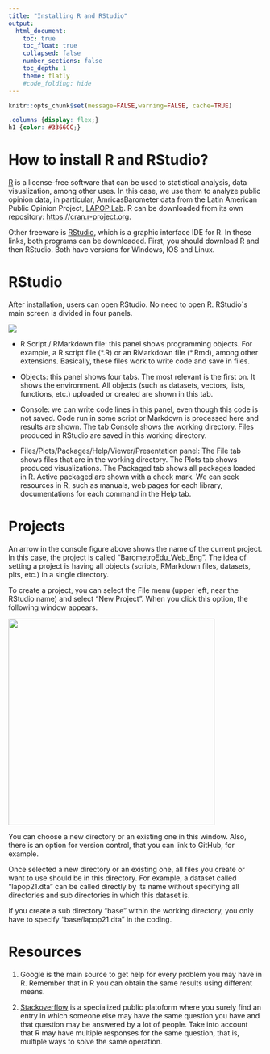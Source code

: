 ```yaml
---
title: "Installing R and RStudio"
output:
  html_document:
    toc: true
    toc_float: true
    collapsed: false
    number_sections: false
    toc_depth: 1
    theme: flatly
    #code_folding: hide
---
```


```r
knitr::opts_chunk$set(message=FALSE,warning=FALSE, cache=TRUE)
```

```css
.columns {display: flex;}
h1 {color: #3366CC;}
```

# How to install R and RStudio?

[R](http://www.r-project.org) is a license-free software that can be used to statistical analysis, data visualization, among other uses. In this case, we use them to analyze public opinion data, in particular, AmricasBarometer data from the Latin American Public Opinion Project, [LAPOP Lab](https://www.vanderbilt.edu/lapop/). R can be downloaded from its own repository: <https://cran.r-project.org>.

Other freeware is [RStudio](https://posit.co), which is a graphic interface IDE for R. In these links, both programs can be downloaded. First, you should download R and then RStudio. Both have versions for Windows, IOS and Linux.

# RStudio

After installation, users can open RStudio. No need to open R. RStudio´s main screen is divided in four panels.

![](console.png)

-   R Script / RMarkdown file: this panel shows programming objects. For example, a R script file (\*.R) or an RMarkdown file (\*.Rmd), among other extensions. Basically, these files work to write code and save in files.

-   Objects: this panel shows four tabs. The most relevant is the first on. It shows the environment. All objects (such as datasets, vectors, lists, functions, etc.) uploaded or created are shown in this tab.

-   Console: we can write code lines in this panel, even though this code is not saved. Code run in some script or Markdown is processed here and results are shown. The tab Console shows the working directory. Files produced in RStudio are saved in this working directory.

-   Files/Plots/Packages/Help/Viewer/Presentation panel: The File tab shows files that are in the working directory. The Plots tab shows produced visualizations. The Packaged tab shows all packages loaded in R. Active packaged are shown with a check mark. We can seek resources in R, such as manuals, web pages for each library, documentations for each command in the Help tab.

# Projects

An arrow in the console figure above shows the name of the current project. In this case, the project is called "BarometroEdu_Web_Eng". The idea of setting a project is having all objects (scripts, RMarkdown files, datasets, plts, etc.) in a single directory.

To create a project, you can select the File menu (upper left, near the RStudio name) and select "New Project". When you click this option, the following window appears.

![](projects_new.png){width="409"}

You can choose a new directory or an existing one in this window. Also, there is an option for version control, that you can link to GitHub, for example.

Once selected a new directory or an existing one, all files you create or want to use should be in this directory. For example, a dataset called "lapop21.dta" can be called directly by its name without specifying all directories and sub directories in which this dataset is.

If you create a sub directory "base" within the working directory, you only have to specify "base/lapop21.dta" in the coding.

# Resources

1.  Google is the main source to get help for every problem you may have in R. Remember that in R you can obtain the same results using different means.

2.  [Stackoverflow](https://stackoverflow.com) is a specialized public platoform where you surely find an entry in which someone else may have the same question you have and that question may be answered by a lot of people. Take into account that R may have multiple responses for the same question, that is, multiple ways to solve the same operation.
